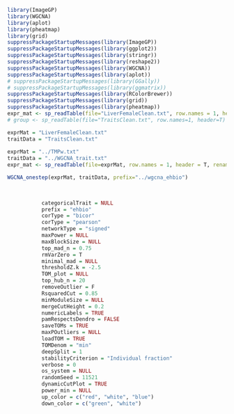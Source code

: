 ```r
library(ImageGP)
library(WGCNA)
library(aplot)
library(pheatmap)
library(grid)
suppressPackageStartupMessages(library(ImageGP))
suppressPackageStartupMessages(library(ggplot2))
suppressPackageStartupMessages(library(stringr))
suppressPackageStartupMessages(library(reshape2))
suppressPackageStartupMessages(library(WGCNA))
suppressPackageStartupMessages(library(aplot))
# suppressPackageStartupMessages(library(GGally))
# suppressPackageStartupMessages(library(ggmatrix))
suppressPackageStartupMessages(library(RColorBrewer))
suppressPackageStartupMessages(library(grid))
suppressPackageStartupMessages(library(pheatmap))
expr_mat <- sp_readTable(file="LiverFemaleClean.txt", row.names = 1, header = T)
# group <- sp_readTable(file="TraitsClean.txt", row.names=1, header=T)

exprMat = "LiverFemaleClean.txt"  
traitData = "TraitsClean.txt"
           
exprMat = "../TMPw.txt"
traitData = "../WGCNA_trait.txt"     
expr_mat <- sp_readTable(file=exprMat, row.names = 1, header = T, renameDuplicateRowNames = T)

WGCNA_onestep(exprMat, traitData, prefix="../wgcna_ehbio")

     
           
           categoricalTrait = NULL
           prefix = "ehbio"
           corType = "bicor"
           corType = "pearson"
           networkType = "signed"
           maxPower = NULL
           maxBlockSize = NULL
           top_mad_n = 0.75
           rmVarZero = T
           minimal_mad = NULL
           thresholdZ.k = -2.5
           TOM_plot = NULL
           top_hub_n = 20
           removeOutlier = F
           RsquaredCut = 0.85
           minModuleSize = NULL
           mergeCutHeight = 0.2
           numericLabels = TRUE
           pamRespectsDendro = FALSE
           saveTOMs = TRUE
           maxPOutliers = NULL
           loadTOM = TRUE
           TOMDenom = "min"
           deepSplit = 1
           stabilityCriterion = "Individual fraction"
           verbose = 0
           os_system = NULL
           randomSeed = 11521
           dynamicCutPlot = TRUE
           power_min = NULL
           up_color = c("red", "white", "blue")
           down_color = c("green", "white")
```
